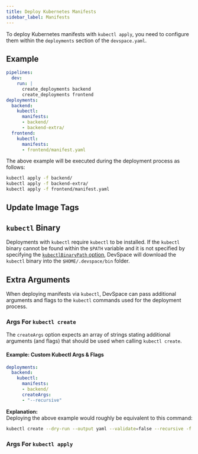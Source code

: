 ```yaml
---
title: Deploy Kubernetes Manifests
sidebar_label: Manifests
---
```



To deploy Kubernetes manifests with `kubectl apply`, you need to configure them within the `deployments` section of the `devspace.yaml`.


## Example
```yaml title=devspace.yaml
pipelines:
  dev: 
    run: |
      create_deployments backend
      create_deployments frontend
deployments:
  backend:
    kubectl:
      manifests:
      - backend/
      - backend-extra/
  frontend:
    kubectl:
      manifests:
      - frontend/manifest.yaml
```

The above example will be executed during the deployment process as follows:
```bash
kubectl apply -f backend/
kubectl apply -f backend-extra/
kubectl apply -f frontend/manifest.yaml
```


## Update Image Tags

<FragmentUpdateImageTags/>


## `kubectl` Binary
Deployments with `kubectl` require `kubectl` to be installed. If the `kubectl` binary cannot be found within the `$PATH` variable and it is not specified by specifying the [`kubectlBinaryPath` option](./README.mdx#deployments-kubectl-kubectlBinaryPath), DevSpace will download the `kubectl` binary into the `$HOME/.devspace/bin` folder.



## Extra Arguments
When deploying manifests via `kubectl`, DevSpace can pass additional arguments and flags to the `kubectl` commands used for the deployment process.

### Args For `kubectl create`
The `createArgs` option expects an array of strings stating additional arguments (and flags) that should be used when calling `kubectl create`.

#### Example: Custom Kubectl Args & Flags
```yaml
deployments:
  backend:
    kubectl:
      manifests:
      - backend/
      createArgs:
      - "--recursive"
```
**Explanation:**  
Deploying the above example would roughly be equivalent to this command:
```bash
kubectl create --dry-run --output yaml --validate=false --recursive -f backend/
```


### Args For `kubectl apply`

<FragmentKubectlApplyArgs/>

